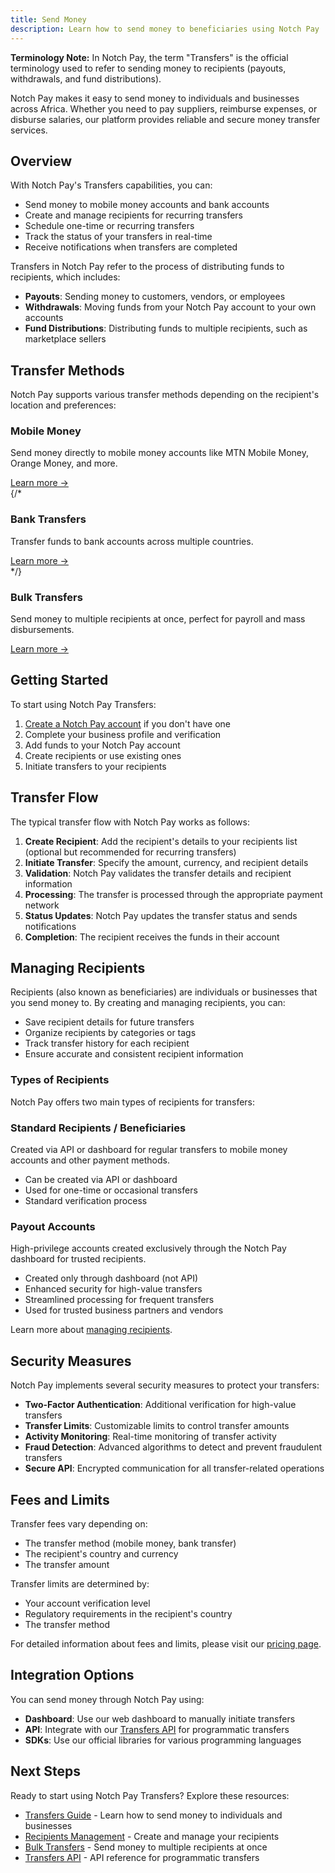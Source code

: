 ```yaml
---
title: Send Money
description: Learn how to send money to beneficiaries using Notch Pay
---
```


<div className="bg-teal-50 p-4 border-l-4 border-teal-500 rounded-md mb-6">
  <p className="text-sm text-teal-700">
    <strong>Terminology Note:</strong> In Notch Pay, the term "Transfers" is the official terminology used to refer to sending money to recipients (payouts, withdrawals, and fund distributions).
  </p>
</div>

Notch Pay makes it easy to send money to individuals and businesses across Africa. Whether you need to pay suppliers, reimburse expenses, or disburse salaries, our platform provides reliable and secure money transfer services.

## Overview

With Notch Pay's Transfers capabilities, you can:

- Send money to mobile money accounts and bank accounts
- Create and manage recipients for recurring transfers
- Schedule one-time or recurring transfers
- Track the status of your transfers in real-time
- Receive notifications when transfers are completed

Transfers in Notch Pay refer to the process of distributing funds to recipients, which includes:

- **Payouts**: Sending money to customers, vendors, or employees
- **Withdrawals**: Moving funds from your Notch Pay account to your own accounts
- **Fund Distributions**: Distributing funds to multiple recipients, such as marketplace sellers

## Transfer Methods

Notch Pay supports various transfer methods depending on the recipient's location and preferences:

<div className="grid grid-cols-1 md:grid-cols-2 gap-4 mt-6">
  <div className="border rounded-lg p-4 hover:shadow-md transition-shadow">
    <h3 className="text-md font-semibold mb-2">Mobile Money</h3>
    <p className="text-sm">Send money directly to mobile money accounts like MTN Mobile Money, Orange Money, and more.</p>
    <a href="/send-money/transfers#mobile-money-transfers" className="text-teal-600 hover:underline text-sm">Learn more →</a>
  </div>
  {/*<div className="border rounded-lg p-4 hover:shadow-md transition-shadow">
    <h3 className="text-md font-semibold mb-2">Bank Transfers</h3>
    <p className="text-sm">Transfer funds to bank accounts across multiple countries.</p>
    <a href="/send-money/transfers#bank-transfers" className="text-teal-600 hover:underline text-sm">Learn more →</a>
  </div>*/}
  <div className="border rounded-lg p-4 hover:shadow-md transition-shadow">
    <h3 className="text-md font-semibold mb-2">Bulk Transfers</h3>
    <p className="text-sm">Send money to multiple recipients at once, perfect for payroll and mass disbursements.</p>
    <a href="/send-money/bulk-transfers" className="text-teal-600 hover:underline text-sm">Learn more →</a>
  </div>
</div>

## Getting Started

To start using Notch Pay Transfers:

1. [Create a Notch Pay account](https://business.notchpay.co/register) if you don't have one
2. Complete your business profile and verification
3. Add funds to your Notch Pay account
4. Create recipients or use existing ones
5. Initiate transfers to your recipients

## Transfer Flow

The typical transfer flow with Notch Pay works as follows:

1. **Create Recipient**: Add the recipient's details to your recipients list (optional but recommended for recurring transfers)
2. **Initiate Transfer**: Specify the amount, currency, and recipient details
3. **Validation**: Notch Pay validates the transfer details and recipient information
4. **Processing**: The transfer is processed through the appropriate payment network
5. **Status Updates**: Notch Pay updates the transfer status and sends notifications
6. **Completion**: The recipient receives the funds in their account

## Managing Recipients

Recipients (also known as beneficiaries) are individuals or businesses that you send money to. By creating and managing recipients, you can:

- Save recipient details for future transfers
- Organize recipients by categories or tags
- Track transfer history for each recipient
- Ensure accurate and consistent recipient information

### Types of Recipients

Notch Pay offers two main types of recipients for transfers:

<div className="grid grid-cols-1 md:grid-cols-2 gap-4 mt-4">
  <div className="border rounded-lg p-4 hover:shadow-md transition-shadow">
    <h3 className="text-md font-semibold mb-2">Standard Recipients / Beneficiaries</h3>
    <p className="text-sm mb-2">Created via API or dashboard for regular transfers to mobile money accounts and other payment methods.</p>
    <ul className="list-disc pl-5 text-sm">
      <li>Can be created via API or dashboard</li>
      <li>Used for one-time or occasional transfers</li>
      <li>Standard verification process</li>
    </ul>
  </div>
  <div className="border rounded-lg p-4 hover:shadow-md transition-shadow">
    <h3 className="text-md font-semibold mb-2">Payout Accounts</h3>
    <p className="text-sm mb-2">High-privilege accounts created exclusively through the Notch Pay dashboard for trusted recipients.</p>
    <ul className="list-disc pl-5 text-sm">
      <li>Created only through dashboard (not API)</li>
      <li>Enhanced security for high-value transfers</li>
      <li>Streamlined processing for frequent transfers</li>
      <li>Used for trusted business partners and vendors</li>
    </ul>
  </div>
</div>

Learn more about [managing recipients](/send-money/transfers#creating-transfer-recipients).

## Security Measures

Notch Pay implements several security measures to protect your transfers:

- **Two-Factor Authentication**: Additional verification for high-value transfers
- **Transfer Limits**: Customizable limits to control transfer amounts
- **Activity Monitoring**: Real-time monitoring of transfer activity
- **Fraud Detection**: Advanced algorithms to detect and prevent fraudulent transfers
- **Secure API**: Encrypted communication for all transfer-related operations

## Fees and Limits

Transfer fees vary depending on:

- The transfer method (mobile money, bank transfer)
- The recipient's country and currency
- The transfer amount

Transfer limits are determined by:

- Your account verification level
- Regulatory requirements in the recipient's country
- The transfer method

For detailed information about fees and limits, please visit our [pricing page](https://notchpay.co/pricing).

## Integration Options

You can send money through Notch Pay using:

- **Dashboard**: Use our web dashboard to manually initiate transfers
- **API**: Integrate with our [Transfers API](/api-reference/transfers) for programmatic transfers
- **SDKs**: Use our official libraries for various programming languages

## Next Steps

Ready to start using Notch Pay Transfers? Explore these resources:

- [Transfers Guide](/send-money/transfers) - Learn how to send money to individuals and businesses
- [Recipients Management](/send-money/transfers#creating-transfer-recipients) - Create and manage your recipients
- [Bulk Transfers](/send-money/bulk-transfers) - Send money to multiple recipients at once
- [Transfers API](/api-reference/transfers) - API reference for programmatic transfers